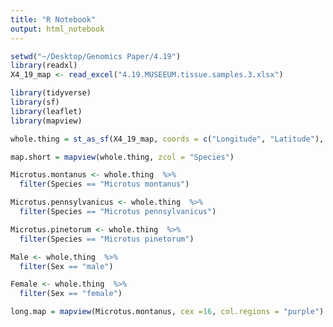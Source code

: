 ```yaml
---
title: "R Notebook"
output: html_notebook
---
```


```r
setwd("~/Desktop/Genomics Paper/4.19")
library(readxl)
X4_19_map <- read_excel("4.19.MUSEEUM.tissue.samples.3.xlsx")
```

```r
library(tidyverse)
library(sf)
library(leaflet)
library(mapview)
```

```r
whole.thing = st_as_sf(X4_19_map, coords = c("Longitude", "Latitude"),  crs=4326)

map.short = mapview(whole.thing, zcol = "Species")
```

```r
Microtus.montanus <- whole.thing  %>% 
  filter(Species == "Microtus montanus")

Microtus.pennsylvanicus <- whole.thing  %>% 
  filter(Species == "Microtus pennsylvanicus")

Microtus.pinetorum <- whole.thing  %>% 
  filter(Species == "Microtus pinetorum")

Male <- whole.thing  %>% 
  filter(Sex == "male")

Female <- whole.thing  %>% 
  filter(Sex == "female")

long.map = mapview(Microtus.montanus, cex =16, col.regions = "purple") + mapview(Microtus.pennsylvanicus,cex =16,col.regions = "blue") + mapview(Microtus.pinetorum, cex =16,col.regions = "red") 
  
```



